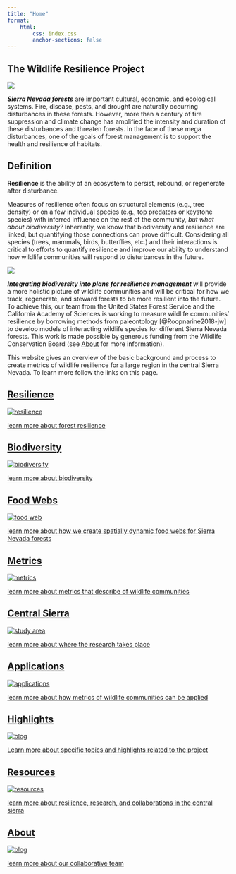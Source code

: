 ```yaml
---
title: "Home"
format: 
    html:
        css: index.css
        anchor-sections: false
---
```


## The Wildlife Resilience Project

![](images/ForestType_Collage.png){fig-align="center"}

***Sierra Nevada forests*** are important cultural, economic, and ecological systems. Fire, disease, pests, and drought are naturally occurring disturbances in these forests. However, more than a century of fire suppression and climate change has amplified the intensity and duration of these disturbances and threaten forests. In the face of these mega disturbances, one of the goals of forest management is to support the health and resilience of habitats.

::: callout-tip
## Definition

**Resilience** is the ability of an ecosystem to persist, rebound, or regenerate after disturbance.
:::

Measures of resilience often focus on structural elements (e.g., tree density) or on a few individual species (e.g., top predators or keystone species) with inferred influence on the rest of the community, *but what about biodiversity?* Inherently, we know that biodiversity and resilience are linked, but quantifying those connections can prove difficult. Considering all species (trees, mammals, birds, butterflies, etc.) and their interactions is critical to efforts to quantify resilience and improve our ability to understand how wildlife communities will respond to disturbances in the future.

![](images/IMG_6851.png){fig-align="center"}

***Integrating biodiversity into plans for resilience management*** will provide a more holistic picture of wildlife communities and will be critical for how we track, regenerate, and steward forests to be more resilient into the future. To achieve this, our team from the United States Forest Service and the California Academy of Sciences is working to measure wildlife communities' resilience by borrowing methods from paleontology [@Roopnarine2018-jw] to develop models of interacting wildlife species for different Sierra Nevada forests. This work is made possible by generous funding from the Wildlife Conservation Board (see [About](about.qmd) for more information).

This website gives an overview of the basic background and process to create metrics of wildlife resilience for a large region in the central Sierra Nevada. To learn more follow the links on this page.

```{=html}
<!-- Learn about [<span id="resilience">resilience</span>](resilience.qmd), [<span id="food-webs">food webs</span>](foodweb.qmd), and [<span id="study-area"> our study area </span>](study_area.qmd). 

Read our [<span id="blog">blog</span>](highlights.qmd) and the [<span id="resources">resources</span>](resources.qmd) we have created. -->
```
::: container
<a href="resilience.qmd" class="tile">

::: popout
<h2>Resilience</h2>

<img src="images/Resileince_Tree.png" alt="resilience"/>

::: overlay
::: text
learn more about forest resilience 
:::
:::
:::

</a>

<a href="biodiversity.qmd" class="tile">

::: popout
<h2>Biodiversity</h2>

<img src="images/butterfly.png" alt="biodiversity"/>

::: overlay
::: text
learn more about biodiversity
:::
:::
:::

</a>

<a href="foodweb.qmd" class="tile">

::: popout
<h2>Food Webs</h2>

<img src="pdf/FoodWeb_TrophicLevels.svg" alt="food web"/>

::: overlay
::: text
learn more about how we create spatially dynamic food webs for Sierra Nevada forests
:::
:::
:::

</a>
:::

::: container
<a href="metrics.qmd" class="tile">

::: popout
<h2>Metrics</h2>

<img src="SVG_images/Metric_Modularity_wBackground.svg" alt="metrics"/>

::: overlay
::: text
learn more about metrics that describe of wildlife communities
:::
:::
:::

</a>

<a href="central_sierras.qmd" class="tile">

::: popout
<h2>Central Sierra</h2>

<img src="images/Tahoe_vista.png" alt="study area"/>

::: overlay
::: text
learn more about where the research takes place
:::
:::
:::

</a>

<a href="applications.qmd" class="tile">

::: popout
<h2>Applications</h2>

<img src="images/SMC_pic.png" alt="applications"/>

::: overlay
::: text
learn more about how metrics of wildlife communities can be applied
:::
:::
:::

</a>
:::

::: container
<a href="highlights.qmd" class="tile">

::: popout
<h2>Highlights</h2>

<img src="images/Resilient forest.png" alt="blog"/>

::: overlay
::: text
Learn more about specific topics and highlights related to the project
:::
:::
:::

</a>

<a href="resources.qmd" class="tile">

::: popout
<h2>Resources</h2>

<img src="https://sierranevada.ca.gov/wp-content/uploads/sites/326/2021/03/TCSI-Pillars.jpg" alt="resources"/>

::: overlay
::: text
learn more about resilience, research, and collaborations in the central sierra
:::
:::
:::

</a>

<a href="about.qmd" class="tile">

::: popout
<h2>About</h2>

<img src="images/ENFMeadows_NearDesolationWildnerness.png" alt="blog"/>

::: overlay
::: text
learn more about our collaborative team
:::
:::
:::

</a>
:::
